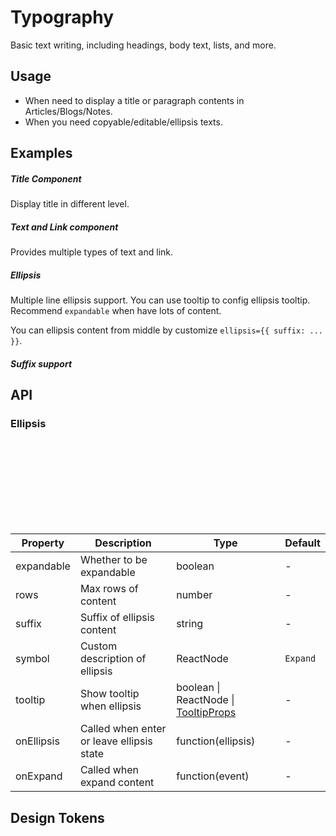 
<Meta of={KitTypographyStories} />

# Typography

Basic text writing, including headings, body text, lists, and more.

## Usage

-   When need to display a title or paragraph contents in Articles/Blogs/Notes.
-   When you need copyable/editable/ellipsis texts.

## Examples

##### Title Component

Display title in different level.


<CustomCanvas content={Examples.Basic} source={Sources.Basic} id="typography-basic" />

##### Text and Link component

Provides multiple types of text and link.

<CustomCanvas content={Examples.TextLink} source={Sources.TextLink} id="typography-link" />

##### Ellipsis

Multiple line ellipsis support. You can use tooltip to config ellipsis tooltip. Recommend `expandable` when have lots of content.

<CustomCanvas content={Examples.Ellispis} source={Sources.Ellispis} id="typography-ellipsis" />

You can ellipsis content from middle by customize `ellipsis={{ suffix: ... }}`.

<CustomCanvas content={Examples.SuffixEllipsis} source={Sources.SuffixEllipsis} id="typography-suffix-ellipsis" />

##### Suffix support

<CustomCanvas content={Examples.Suffix} source={Sources.Suffix} id="typography-suffix" />

## API

<Canvas of={KitTypographyStories.Api} />

<Controls of={KitTypographyStories.Api} />

### Ellipsis

```typescript
{
    rows: number,
    expandable: boolean,
    suffix: string,
    symbol: ReactNode,
    tooltip: boolean | ReactNode | TooltipProps,
    onExpand: function(event),
    onEllipsis: function(ellipsis),
}
```

| Property   | Description                               | Type                                                             | Default  |
| ---------- | ----------------------------------------- | ---------------------------------------------------------------- | -------- |
| expandable | Whether to be expandable                  | boolean                                                          | -        |
| rows       | Max rows of content                       | number                                                           | -        |
| suffix     | Suffix of ellipsis content                | string                                                           | -        |
| symbol     | Custom description of ellipsis            | ReactNode                                                        | `Expand` |
| tooltip    | Show tooltip when ellipsis                | boolean \| ReactNode \| [TooltipProps](/components/tooltip/#api) | -        |
| onEllipsis | Called when enter or leave ellipsis state | function(ellipsis)                                               | -        |
| onExpand   | Called when expand content                | function(event)                                                  | -        |


## Design Tokens

<DesignTokens path="components.Typography" tokens={fields?.components?.Typography} />